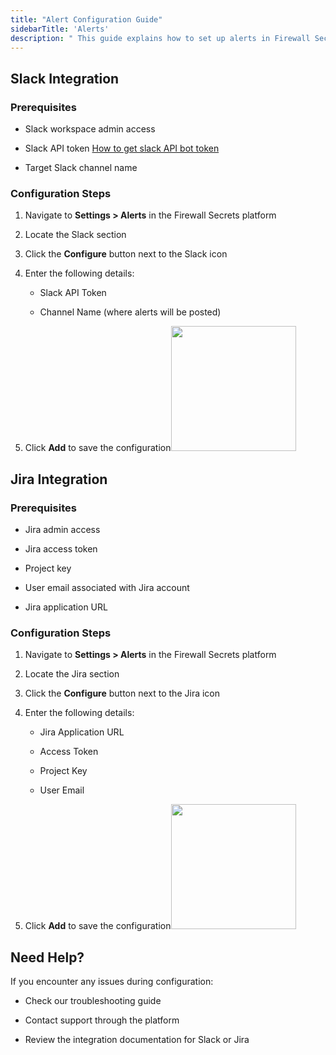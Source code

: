```yaml
---
title: "Alert Configuration Guide"
sidebarTitle: 'Alerts'
description: " This guide explains how to set up alerts in Firewall Secrets for both Slack and Jira integrations. These integrations enable you to receive real-time notifications about security incidents and updates directly in your preferred collaboration tools."
---
```


## Slack Integration

### Prerequisites

* Slack workspace admin access

* Slack API token [How to get slack API bot token](https://api.slack.com/tutorials/tracks/getting-a-token)

* Target Slack channel name

### Configuration Steps

1. Navigate to **Settings > Alerts** in the Firewall Secrets platform

2. Locate the Slack section

3. Click the **Configure** button next to the Slack icon

4. Enter the following details:

   * Slack API Token

   * Channel Name (where alerts will be posted)

5. Click **Add** to save the configuration<img height="200" src="/slack.png" />

## Jira Integration

### Prerequisites

* Jira admin access

* Jira access token

* Project key

* User email associated with Jira account

* Jira application URL

### Configuration Steps

1. Navigate to **Settings > Alerts** in the Firewall Secrets platform

2. Locate the Jira section

3. Click the **Configure** button next to the Jira icon

4. Enter the following details:

   * Jira Application URL

   * Access Token

   * Project Key

   * User Email

5. Click **Add** to save the configuration<img height="200" src="/jira.png" />

## Need Help?

If you encounter any issues during configuration:

* Check our troubleshooting guide

* Contact support through the platform

* Review the integration documentation for Slack or Jira